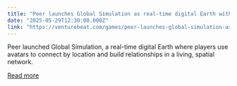 ```yaml
---
title: "Peer launches Global Simulation as real-time digital Earth with AI agents"
date: "2025-05-29T12:30:00.000Z"
link: "https://venturebeat.com/games/peer-launches-global-simulation-as-real-time-digital-earth-with-ai-agents/"
---
```


Peer launched Global Simulation, a real-time digital Earth where players use avatars to connect by location and build relationships in a living, spatial network.

[Read more](https://venturebeat.com/games/peer-launches-global-simulation-as-real-time-digital-earth-with-ai-agents/)
